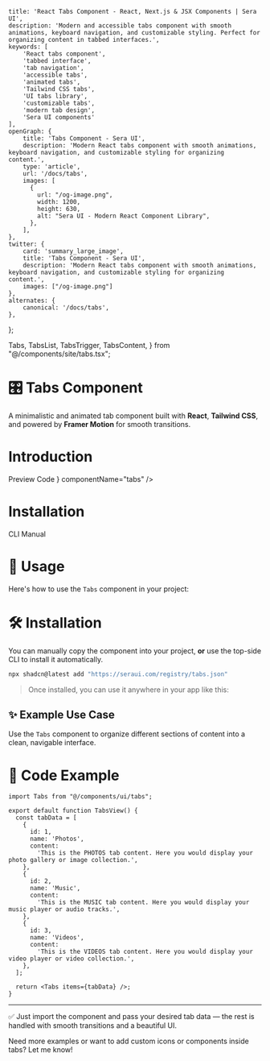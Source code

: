     title: 'React Tabs Component - React, Next.js & JSX Components | Sera UI',
    description: 'Modern and accessible tabs component with smooth animations, keyboard navigation, and customizable styling. Perfect for organizing content in tabbed interfaces.',
    keywords: [
        'React tabs component',
        'tabbed interface',
        'tab navigation',
        'accessible tabs',
        'animated tabs',
        'Tailwind CSS tabs',
        'UI tabs library',
        'customizable tabs',
        'modern tab design',
        'Sera UI components'
    ],
    openGraph: {
        title: 'Tabs Component - Sera UI',
        description: 'Modern React tabs component with smooth animations, keyboard navigation, and customizable styling for organizing content.',
        type: 'article',
        url: '/docs/tabs',
        images: [
          {
            url: "/og-image.png",
            width: 1200,
            height: 630,
            alt: "Sera UI - Modern React Component Library",
          },
        ],
    },
    twitter: {
        card: 'summary_large_image',
        title: 'Tabs Component - Sera UI',
        description: 'Modern React tabs component with smooth animations, keyboard navigation, and customizable styling for organizing content.',
        images: ["/og-image.png"]
    },
    alternates: {
        canonical: '/docs/tabs',
    },
};

  Tabs,
  TabsList,
  TabsTrigger,
  TabsContent,
} from "@/components/site/tabs.tsx";



# 🎛️ Tabs Component <AI dir="left"/>

A minimalistic and animated tab component built with **React**, **Tailwind CSS**, and powered by **Framer Motion** for smooth transitions.


# Introduction

<Tabs defaultValue="preview" className="">
  <TabsList>
    <TabsTrigger value="preview">Preview</TabsTrigger>
    <TabsTrigger value="code">Code</TabsTrigger>
  </TabsList>
  <TabsContent value="preview">
    <ComponentRenderer component={<TabsView />} componentName="tabs" />
  </TabsContent>
  <TabsContent value="code">
    <CodeBlock filePath="src/app/docs/tabs/tabs-view.tsx" />
  </TabsContent>
</Tabs>


# Installation

<Tabs defaultValue="cli" className="">
  <TabsList>
    <TabsTrigger value="cli">CLI</TabsTrigger>
    <TabsTrigger value="manual">Manual</TabsTrigger>
  </TabsList>
  <TabsContent value="cli">
    <Cli command={`add tabs.json`} />
  </TabsContent>

  <TabsContent value="manual">
    <CodeBlock filePath="src/components/core/tabs.tsx" />
  </TabsContent>
</Tabs>




# 🚀 Usage

Here's how to use the `Tabs` component in your project:

# 🛠️ Installation

You can manually copy the component into your project, **or** use the top-side CLI to install it automatically.

```bash
npx shadcn@latest add "https://seraui.com/registry/tabs.json"
```

> Once installed, you can use it anywhere in your app like this:

## ✨ Example Use Case

Use the `Tabs` component to organize different sections of content into a clean, navigable interface.

# 🧩 Code Example

```tsx
import Tabs from "@/components/ui/tabs";

export default function TabsView() {
  const tabData = [
    {
      id: 1,
      name: 'Photos',
      content:
        'This is the PHOTOS tab content. Here you would display your photo gallery or image collection.',
    },
    {
      id: 2,
      name: 'Music',
      content:
        'This is the MUSIC tab content. Here you would display your music player or audio tracks.',
    },
    {
      id: 3,
      name: 'Videos',
      content:
        'This is the VIDEOS tab content. Here you would display your video player or video collection.',
    },
  ];

  return <Tabs items={tabData} />;
}
```

---

✅ Just import the component and pass your desired tab data — the rest is handled with smooth transitions and a beautiful UI.

Need more examples or want to add custom icons or components inside tabs? Let me know!
